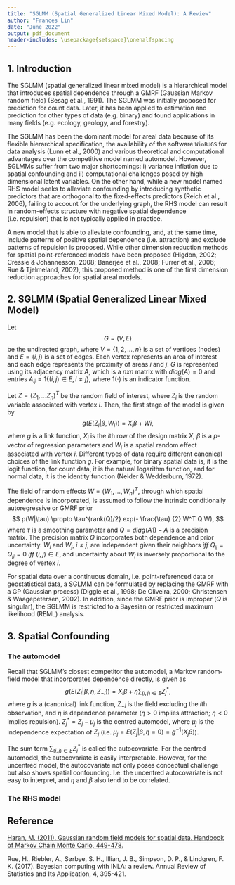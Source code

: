 ```yaml
---
title: "SGLMM (Spatial Generalized Linear Mixed Model): A Review"
author: "Frances Lin"
date: "June 2022"
output: pdf_document
header-includes: \usepackage{setspace}\onehalfspacing
---
```


## 1. Introduction 

The SGLMM (spatial generalized linear mixed model) is a hierarchical model that introduces spatial dependence through a GMRF (Gaussian Markov random field) (Besag et al., 1991). The SGLMM was initially proposed for prediction for count data. Later, it has been applied to estimation and prediction for other types of data (e.g. binary) and found applications in many fields (e.g. ecology, geology, and forestry). 

The SGLMM has been the dominant model for areal data because of its flexible hierarchical specification, the availability of the software `WinBUGS` for data analysis (Lunn et al., 2000) and various theoretical and computational advantages over the competitive model named automodel. However, SGLMMs suffer from two major shortcomings: i) variance inflation due to spatial confounding and ii) computational challenges posed by high dimensional latent variables. On the other hand, while a new model named RHS model seeks to alleviate confounding by introducing synthetic predictors that are orthogonal to the fixed-effects predictors (Reich et al., 2006), failing to account for the underlying graph, the RHS model can result in random-effects structure with negative spatial dependence (i.e. repulsion) that is not typically applied in practice. 

A new model that is able to alleviate confounding, and, at the same time, include patterns of positive spatial dependence (i.e. attraction) and exclude patterns of repulsion is proposed. While other dimension reduction methods for spatial point-referenced models have been proposed (Higdon, 2002; Cressie & Johannesson, 2008; Banerjee et al., 2008; Furrer et al., 2006; Rue & Tjelmeland, 2002), this proposed method is one of the first dimension reduction approaches for spatial areal models. 


## 2. SGLMM (Spatial Generalized Linear Mixed Model) 

Let 
$$
G = (V, E)
$$ 
be the undirected graph, where $V = \{1, 2,...,n \}$ is a set of vertices (nodes) and $E = \{ i,j \}$ is a set of edges. Each vertex represents an area of interest and each edge represents the proximity of areas $i$ and $j$. $G$ is represented using its adjacency matrix $A$, which is a $nxn$ matrix with $diag(A) = 0$ and entries $A_{ij} = 1 \{ (i, j) \in E, i \neq j\},$ where $1 (\cdot)$ is an indicator function. 

Let $Z = {(Z_1,...Z_n)}^{T}$ be the random field of interest, where $Z_i$ is the random variable associated with vertex $i$. Then, the first stage of the model is given by 
$$
g({E(Z_i | \beta, W_i)}) = X_i \beta + Wi, 
$$
where $g$ is a link function, $X_i$ is the $i$th row of the design matrix $X$, $\beta$ is a $p$-vector of regression parameters and $W_i$ is a spatial random effect associated with vertex $i$. Different types of data require different canonical choices of the link function $g$. For example, for binary spatial data is, it is the logit function, for count data, it is the natural logarithm function, and for normal data, it is the identity function (Nelder & Wedderburn, 1972). 

The field of random effects $W = {(W_1,...,W_n)}^{T}$, through which spatial dependence is incorporated, is assumed to follow the intrinsic conditionally autoregressive or GMRF prior 
$$
p(W|\tau) \propto \tau^{rank(Q)/2} exp(- \frac{\tau} {2} W^T Q W),
$$
where $\tau$ is a smoothing parameter and $Q = diag(A1) - A$ is a precision matrix. The precision matrix $Q$ incorporates both dependence and prior uncertainty. $W_i$ and $W_j,$ $i \neq j,$ are independent given their neighbors $iff$ $Q_{ij} = Q_{ji} = 0$ $iff$ $(i,j) \in E$, and uncertainty about $W_i$ is inversely proportional to the degree of vertex $i$. 

For spatial data over a continuous domain, i.e. point-referenced data or geostatistical data, a SGLMM can be formulated by replacing the GMRF with a GP (Gaussian process) (Diggle et al., 1998; De Oliveira, 2000; Christensen & Waagepetersen, 2002). In addition, since the GMRF prior is improper ($Q$ is singular), the SGLMM is restricted to a Bayesian or restricted maximum likelihood (REML) analysis. 

## 3. Spatial Confounding 

### The automodel 

Recall that SGLMM's closest competitor the automodel, a Markov random-field model that incorporates dependence directly, is given as $$
g({E(Z_i | \beta, \eta, Z_{-i})}) = X_i \beta + \eta \sum_{(i,j) \in E} Z^*_j, 
$$
where $g$ is a (canonical) link function, $Z_{-i}$ is the field excluding the $i$th observation, and $\eta$ is dependence parameter ($\eta > 0$ implies attraction; $\eta < 0$ implies repulsion). $Z^*_j = Z_j - \mu_j$ is the centred automodel, where $\mu_j$ is the independence expectation of $Z_j$ (i.e. $\mu_j = E(Z_j | \beta, \eta = 0) = g^{-1} (X_j \beta)$). 

The sum term $\sum_{(i,j) \in E} Z^*_j$ is called the autocovariate. For the centred automodel, the autocovariate is easily interpretable. However, for the uncentred model, the autocovariate not only poses conceptual challenge but also shows spatial confounding. I.e. the uncentred autocovariate is not easy to interpret, and $\eta$ and $\beta$ also tend to be correlated. 

### The RHS model 








\newpage

## Reference 

[Haran, M. (2011). Gaussian random field models for spatial data. Handbook of Markov Chain Monte Carlo, 449-478.](https://citeseerx.ist.psu.edu/viewdoc/download?doi=10.1.1.210.4099&rep=rep1&type=pdf)

Rue, H., Riebler, A., Sørbye, S. H., Illian, J. B., Simpson, D. P., & Lindgren, F. K. (2017). Bayesian computing with INLA: a review. Annual Review of Statistics and Its Application, 4, 395-421.

